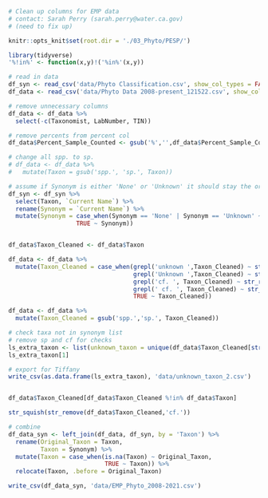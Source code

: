 ```r
# Clean up columns for EMP data
# contact: Sarah Perry (sarah.perry@water.ca.gov)
# (need to fix up)

knitr::opts_knit$set(root.dir = './03_Phyto/PESP/')
```

```r
library(tidyverse)
'%!in%' <- function(x,y)!('%in%'(x,y))
```

```r
# read in data
df_syn <- read_csv('data/Phyto Classification.csv', show_col_types = FALSE)
df_data <- read_csv('data/Phyto Data 2008-present_121522.csv', show_col_types = FALSE)

# remove unnecessary columns
df_data <- df_data %>%
  select(-c(Taxonomist, LabNumber, TIN))

# remove percents from percent col
df_data$Percent_Sample_Counted <- gsub('%','',df_data$Percent_Sample_Counted)
```

```r
# change all spp. to sp.
# df_data <- df_data %>%
#   mutate(Taxon = gsub('spp.', 'sp.', Taxon))

# assume if Synonym is either 'None' or 'Unknown' it should stay the orig Taxon name
df_syn <- df_syn %>%
  select(Taxon, `Current Name`) %>%
  rename(Synonym = `Current Name`) %>%
  mutate(Synonym = case_when(Synonym == 'None' | Synonym == 'Unknown' ~ NA_character_,
                   TRUE ~ Synonym))


df_data$Taxon_Cleaned <- df_data$Taxon

df_data <- df_data %>%
  mutate(Taxon_Cleaned = case_when(grepl('unknown ',Taxon_Cleaned) ~ str_replace(Taxon_Cleaned, 'unknown ', ''),
                                   grepl('Unknown ',Taxon_Cleaned) ~ str_replace(Taxon_Cleaned, 'Unknown ', ''),
                                   grepl('cf. ', Taxon_Cleaned) ~ str_replace(Taxon_Cleaned, 'cf. ', ''),
                                   grepl(' cf. ', Taxon_Cleaned) ~ str_replace(Taxon_Cleaned, ' cf. ', ''),
                                   TRUE ~ Taxon_Cleaned))

df_data <- df_data %>%
  mutate(Taxon_Cleaned = gsub('spp.','sp.', Taxon_Cleaned))
```

```r
# check taxa not in synonym list
# remove sp and cf for checks
ls_extra_taxon <- list(unknown_taxon = unique(df_data$Taxon_Cleaned[str_squish(str_remove(df_data$Taxon_Cleaned,'cf.')) %!in% df_syn$Taxon]))
ls_extra_taxon[1]

# export for Tiffany
write_csv(as.data.frame(ls_extra_taxon), 'data/unknown_taxon_2.csv')


df_data$Taxon_Cleaned[df_data$Taxon_Cleaned %!in% df_data$Taxon]

str_squish(str_remove(df_data$Taxon_Cleaned,'cf.'))
```

```r
# combine
df_data_syn <- left_join(df_data, df_syn, by = 'Taxon') %>%
  rename(Original_Taxon = Taxon,
         Taxon = Synonym) %>%
  mutate(Taxon = case_when(is.na(Taxon) ~ Original_Taxon,
                           TRUE ~ Taxon)) %>%
  relocate(Taxon, .before = Original_Taxon)

write_csv(df_data_syn, 'data/EMP_Phyto_2008-2021.csv')
```